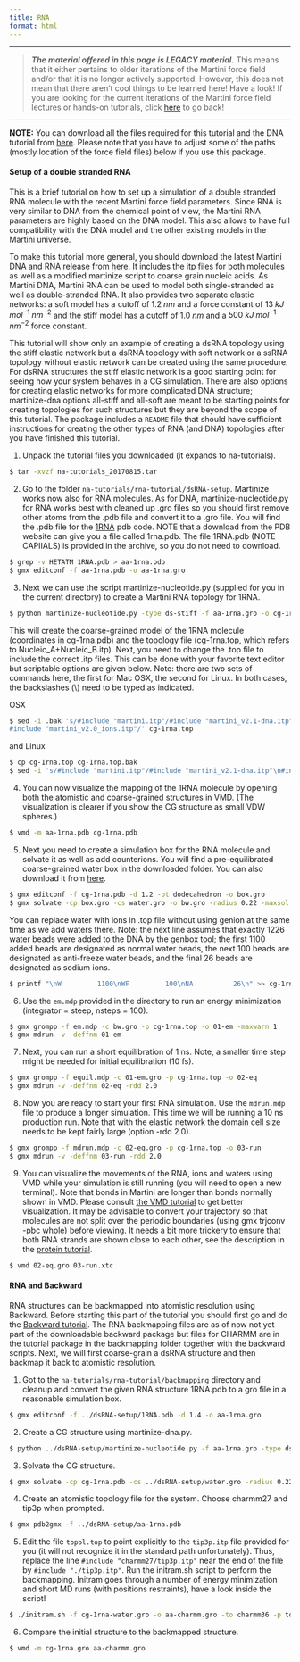 ```yaml
---
title: RNA
format: html
---
```


***
> **_The material offered in this page is LEGACY material._** This means that it either pertains to older iterations of the Martini force field and/or that it is no longer actively supported. However, this does not mean that there aren't cool things to be learned here! Have a look!
If you are looking for the current iterations of the Martini force field lectures or hands-on tutorials, click [here](../../index.qmd) to go back!

***

**NOTE:** You can download all the files required for this tutorial and the DNA tutorial from [here](https://martini-library.s3.us-east-2.amazonaws.com/legacy_material/martini2/na-tutorials_20170815.tar). Please note that you have to adjust some of the paths (mostly location of the force field files) below if you use this package.
 
#### **Setup of a double stranded RNA**

This is a brief tutorial on how to set up a simulation of a double stranded RNA molecule with the recent Martini force field parameters. Since RNA is very similar to DNA from the chemical point of view, the Martini RNA parameters are highly based on the DNA model. This also allows to have full compatibility with the DNA model and the other existing models in the Martini universe.
 
To make this tutorial more general, you should download the latest Martini DNA and RNA release from [here](https://martini-library.s3.us-east-2.amazonaws.com/legacy_material/martini2/na-tutorials_20170815.tar). It includes the itp files for both molecules as well as a modified martinize script to coarse grain nucleic acids. As Martini DNA, Martini RNA can be used to model both single-stranded as well as double-stranded RNA. It also provides two separate elastic networks: a soft model has a cutoff of $1.2 \;nm$ and a force constant of $13 \;kJ\; mol^{-1} \;nm^{-2}$ and the stiff model has a cutoff of $1.0\; nm$ and a $500\; kJ \;mol^{-1} \;nm^{-2}$ force constant.
 
This tutorial will show only an example of creating a dsRNA topology using the stiff elastic network but a dsRNA topology with soft network or a ssRNA topology without elastic network can be created using the same procedure. For dsRNA structures the stiff elastic network is a good starting point for seeing how your system behaves in a CG simulation. There are also options for creating elastic networks for more complicated DNA structure; martinize-dna options all-stiff and all-soft are meant to be starting points for creating topologies for such structures but they are beyond the scope of this tutorial. The package includes a `README` file that should have sufficient instructions for creating the other types of RNA (and DNA) topologies after you have finished this tutorial.
 
1. Unpack the tutorial files you downloaded (it expands to na-tutorials).

``` bash
$ tar -xvzf na-tutorials_20170815.tar
```
 
2. Go to the folder `na-tutorials/rna-tutorial/dsRNA-setup`. Martinize works now also for RNA molecules. As for DNA, martinize-nucleotide.py for RNA works best with cleaned up .gro files so you should first remove other atoms from the .pdb file and convert it to a .gro file. You will find the .pdb file for the [1RNA](http://www.rcsb.org/pdb/explore.do?structureId=1rna) pdb code. NOTE that a download from the PDB website can give you a file called 1rna.pdb. The file 1RNA.pdb (NOTE CAPIIALS) is provided in the archive, so you do not need to download.
 
``` bash
$ grep -v HETATM 1RNA.pdb > aa-1rna.pdb
$ gmx editconf -f aa-1rna.pdb -o aa-1rna.gro
```
 
3. Next we can use the script martinize-nucleotide.py (supplied for you in the current directory) to create a Martini RNA topology for 1RNA. 
 
``` bash
$ python martinize-nucleotide.py -type ds-stiff -f aa-1rna.gro -o cg-1rna.top -x cg-1rna.pdb
```
 
This will create the coarse-grained model of the 1RNA molecule (coordinates in cg-1rna.pdb) and the topology file (cg-1rna.top, which refers to Nucleic_A+Nucleic_B.itp). Next, you need to change the .top file to include the correct .itp files. This can be done with your favorite text editor but scriptable options are given below. Note: there are two sets of commands here, the first for Mac OSX, the second for Linux. In both cases, the backslashes (\\) need to be typed as indicated.

OSX

``` bash
$ sed -i .bak 's/#include "martini.itp"/#include "martini_v2.1-dna.itp"\
#include "martini_v2.0_ions.itp"/' cg-1rna.top 
```
 
and Linux

``` bash
$ cp cg-1rna.top cg-1rna.top.bak 
$ sed -i 's/#include "martini.itp"/#include "martini_v2.1-dna.itp"\n#include "martini_v2.0_ions.itp"/' cg-1rna.top 
```
 
4. You can now visualize the mapping of the 1RNA molecule by opening both the atomistic and coarse-grained structures in VMD. (The visualization is clearer if you show the CG structure as small VDW spheres.)
 
``` bash
$ vmd -m aa-1rna.pdb cg-1rna.pdb
```
 
5. Next you need to create a simulation box for the RNA molecule and solvate it as well as add counterions. You will find a pre-equilibrated coarse-grained water box in the downloaded folder. You can also download it from [here](https://martini-library.s3.us-east-2.amazonaws.com/legacy_material/martini2/water.gro).
 
``` bash
$ gmx editconf -f cg-1rna.pdb -d 1.2 -bt dodecahedron -o box.gro
$ gmx solvate -cp box.gro -cs water.gro -o bw.gro -radius 0.22 -maxsol 1250
```
 
You can replace water with ions in .top file without using genion at the same time as we add waters there. Note: the next line assumes that exactly 1226 water beads were added to the DNA by the genbox tool; the first 1100 added beads are designated as normal water beads, the next 100 beads are designated as anti-freeze water beads, and the final 26 beads are designated as sodium ions.  

``` bash
$ printf "\nW         1100\nWF         100\nNA          26\n" >> cg-1rna.top
```
 
6. Use the `em.mdp` provided in the directory to run an energy minimization (integrator = steep, nsteps = 100).
 
``` bash
$ gmx grompp -f em.mdp -c bw.gro -p cg-1rna.top -o 01-em -maxwarn 1
$ gmx mdrun -v -deffnm 01-em 
```
 
7. Next, you can run a short equilibration of 1 ns. Note, a smaller time step might be needed for initial equilibration (10 fs). 

``` bash
$ gmx grompp -f equil.mdp -c 01-em.gro -p cg-1rna.top -o 02-eq
$ gmx mdrun -v -deffnm 02-eq -rdd 2.0
```
 
8. Now you are ready to start your first RNA simulation. Use the `mdrun.mdp` file to produce a longer simulation. This time we will be running a 10 ns production run. Note that with the elastic network the domain cell size needs to be kept fairly large (option -rdd 2.0).
 
``` bash
$ gmx grompp -f mdrun.mdp -c 02-eq.gro -p cg-1rna.top -o 03-run
$ gmx mdrun -v -deffnm 03-run -rdd 2.0
```
 
9. You can visualize the movements of the RNA, ions and waters using VMD while your simulation is still running (you will need to open a new terminal). Note that bonds in Martini are longer than bonds normally shown in VMD. Please consult [the VMD tutorial](./visualizing_martini.qmd) to get better visualization.  It may be advisable to convert your trajectory so that molecules are not split over the periodic boundaries (using gmx trjconv -pbc whole) before viewing. It needs a bit more trickery to ensure that both RNA strands are shown close to each other, see the description in the [protein tutorial](./proteins.qmd).
 
``` bash
$ vmd 02-eq.gro 03-run.xtc
```
 
#### **RNA and Backward**
 
RNA structures can be backmapped into atomistic resolution using Backward. Before starting this part of the tutorial you should first go and do the [Backward tutorial](./others.qmd). The RNA backmapping files are as of now not yet part of the downloadable backward package but files for CHARMM are in the tutorial package in the backmapping folder together with the backward scripts. Next, we will first coarse-grain a dsRNA structure and then backmap it back to atomistic resolution.
 
1. Got to the `na-tutorials/rna-tutorial/backmapping` directory and cleanup and convert the given RNA structure 1RNA.pdb to a gro file in a reasonable simulation box.

``` bash
$ gmx editconf -f ../dsRNA-setup/1RNA.pdb -d 1.4 -o aa-1rna.gro
```
 
2. Create a CG structure using martinize-dna.py.

``` bash
$ python ../dsRNA-setup/martinize-nucleotide.py -f aa-1rna.gro -type ds-stiff -p cg-1rna.top -x cg-1rna.pdb
```
 
3. Solvate the CG structure.
 
``` bash
$ gmx solvate -cp cg-1rna.pdb -cs ../dsRNA-setup/water.gro -radius 0.22 -o cg-1rna-water.gro
```
 
4. Create an atomistic topology file for the system. Choose charmm27 and tip3p when prompted.

``` bash
$ gmx pdb2gmx -f ../dsRNA-setup/aa-1rna.pdb
```
 
5. Edit the file `topol.top` to point explicitly to the `tip3p.itp` file provided for you (it will not recognize it in the standard path unfortunately). Thus, replace the line `#include "charmm27/tip3p.itp"` near the end of the file by `#include "./tip3p.itp"`. Run the initram.sh script to perform the backmapping. Initram goes through a number of energy minimization and short MD runs (with positions restraints), have a look inside the script!

``` bash
$ ./initram.sh -f cg-1rna-water.gro -o aa-charmm.gro -to charmm36 -p topol.top
```
 
6. Compare the initial structure to the backmapped structure.

``` bash
$ vmd -m cg-1rna.gro aa-charmm.gro
```